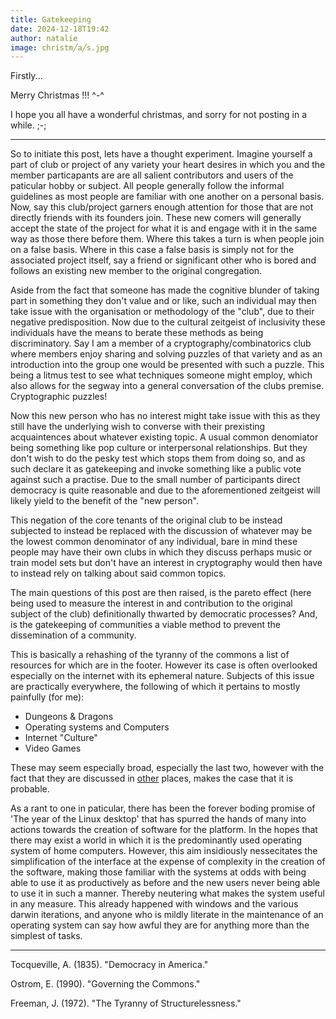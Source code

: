 ```yaml
---
title: Gatekeeping
date: 2024-12-18T19:42
author: natalie
image: christm╱a╱s.jpg
---
```

Firstly...

Merry Christmas !!! ^-^

I hope you all have a wonderful christmas, and sorry for not posting in a while. ;-;

---

So to initiate this post, lets have a thought experiment. Imagine yourself a part of club or project of any variety your heart desires in which you and the member particapants are are all salient contributors and users of the paticular hobby or subject. All people generally follow the informal guidelines as most people are familiar with one another on a personal basis. Now, say this club/project garners enough attention for those that are not directly friends with its founders join. These new comers will generally accept the state of the project for what it is and engage with it in the same way as those there before them. Where this takes a turn is when people join on a false basis. Where in this case a false basis is simply not for the associated project itself, say a friend or significant other who is bored and follows an existing new member to the original congregation.

Aside from the fact that someone has made the cognitive blunder of taking part in something they don't value and or like, such an individual may then take issue with the organisation or methodology of the "club", due to their negative predisposition. Now due to the cultural zeitgeist of inclusivity these individuals have the means to berate these methods as being discriminatory. Say I am a member of a cryptography/combinatorics club where members enjoy sharing and solving puzzles of that variety and as an introduction into the group one would be presented with such a puzzle. This being a litmus test to see what techniques someone might employ, which also allows for the segway into a general conversation of the clubs premise. Cryptographic puzzles!

Now this new person who has no interest might take issue with this as they still have the underlying wish to converse with their prexisting acquaintences about whatever existing topic. A usual common denomiator being something like pop culture or interpersonal relationships. But they don't wish to do the pesky test which stops them from doing so, and as such declare it as gatekeeping and invoke something like a public vote against such a practise. Due to the small number of participants direct democracy is quite reasonable and due to the aforementioned zeitgeist will likely yield to the benefit of the "new person".

This negation of the core tenants of the original club to be instead subjected to instead be replaced with the discussion of whatever may be the lowest common denominator of any individual, bare in mind these people may have their own clubs in which they discuss perhaps music or train model sets but don't have an interest in cryptography would then have to instead rely on talking about said common topics.

The main questions of this post are then raised, is the pareto effect (here being used to measure the interest in and contribution to the original subject of the club) definitionally thwarted by democratic processes? And, is the gatekeeping of communities a viable method to prevent the dissemination of a community.

This is basically a rehashing of the tyranny of the commons a list of resources for which are in the footer. However its case is often overlooked especially on the internet with its ephemeral nature. Subjects of this issue are practically everywhere, the following of which it pertains to mostly painfully (for me):

- Dungeons & Dragons
- Operating systems and Computers
- Internet "Culture"
- Video Games

These may seem especially broad, especially the last two, however with the fact that they are discussed in [other](https://koshka.love/babel/normiefication.html) places, makes the case that it is probable.

As a rant to one in paticular, there has been the forever boding promise of 'The year of the Linux desktop' that has spurred the hands of many into actions towards the creation of software for the platform. In the hopes that there may exist a world in which it is the predominantly used operating system of home computers. However, this aim insidiously nessecitates the simplification of the interface at the expense of complexity in the creation of the software, making those familiar with the systems at odds with being able to use it as productively as before and the new users never being able to use it in such a manner. Thereby neutering what makes the system useful in any measure. This already happened with windows and the various darwin iterations, and anyone who is mildly literate in the maintenance of an operating system can say how awful they are for anything more than the simplest of tasks.

---
Tocqueville, A. (1835). "Democracy in America."

Ostrom, E. (1990). "Governing the Commons."

Freeman, J. (1972). "The Tyranny of Structurelessness."
